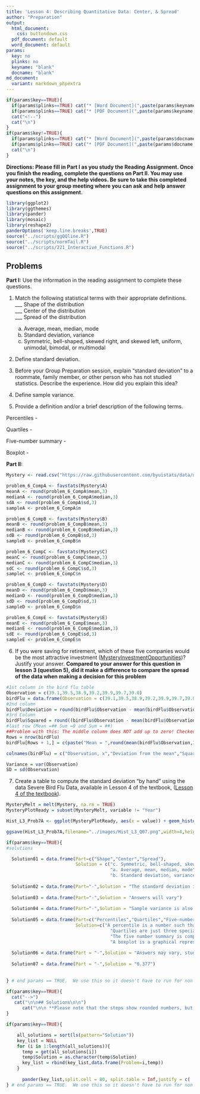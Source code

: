 ```yaml
---
title: 'Lesson 4: Describing Quantitative Data: Center, & Spread'
author: "Preparation"
output:
  html_document:
    css: buttondown.css
  pdf_document: default
  word_document: default
params:
  key: no
  plinks: no
  keyname: "blank"
  docname: "blank"
md_document:
  variant: markdown_phpextra
---
```


```r
if(params$key==TRUE){
  if(params$plinks==TRUE) cat("* [Word Document](",paste(params$keyname,"docx",sep="."),")\n")
  if(params$plinks==TRUE) cat("* [PDF Document](",paste(params$keyname,"pdf",sep="."),")\n")
  cat("<!--")
  cat("\n")
} 
if(params$key!=TRUE){
  if(params$plinks==TRUE) cat("* [Word Document](",paste(params$docname,"docx",sep="."),")\n")
  if(params$plinks==TRUE) cat("* [PDF Document](",paste(params$docname,"pdf",sep="."),")\n")
  cat("\n")
}
```

**Directions: Please fill in Part I as you study the Reading Assignment. Once you finish the reading, complete the questions on Part II. You may use your notes, the key, and the help videos. Be sure to take this completed assignment to your group meeting where you can ask and help answer questions on this assignment.**

```r
library(ggplot2)
library(ggthemes)
library(pander)
library(mosaic)
library(reshape2)
panderOptions('keep.line.breaks',TRUE)
source("../scripts/ggQQline.R")
source("../scripts/normTail.R")
source("../scripts/221_Interactive_Functions.R")
```

## Problems

**Part I:**  Use the information in the reading assignment to complete these questions.

1. Match the following statistical terms with their appropriate definitions.    
    ___ Shape of the distribution   
    ___ Center of the distribution    
    ___ Spread of the distribution    

    a. Average, mean, median, mode
    b. Standard deviation, variance
    c. Symmetric, bell-shaped, skewed right, and skewed left, uniform, unimodal, bimodal, or multimodal

2. Define standard deviation.

3. Before your Group Preparation session, explain "standard deviation" to a roommate, family member, or other person who has not studied statistics.  Describe the experience.  How did you explain this idea?

4. Define sample variance.

5. Provide a definition and/or a brief description of the following terms.

Percentiles -

Quartiles -

Five-number summary - 

Boxplot - 

**Part II:**  

```r

Mystery <- read.csv("https://raw.githubusercontent.com/byuistats/data/master/MysteryInvestmentOpportunities/MysteryInvestmentOpportunities.csv",header = TRUE, stringsAsFactors = FALSE)

problem_6_CompA <- favstats(Mystery$A)
meanA <- round(problem_6_CompA$mean,3)
medianA <- round(problem_6_CompA$median,3)
sdA <- round(problem_6_CompA$sd,3)
sampleA <- problem_6_CompA$n

problem_6_CompB <- favstats(Mystery$B)
meanB <- round(problem_6_CompB$mean,3)
medianB <- round(problem_6_CompB$median,3)
sdB <- round(problem_6_CompB$sd,3)
sampleB <- problem_6_CompB$n

problem_6_CompC <- favstats(Mystery$C)
meanC <- round(problem_6_CompC$mean,3)
medianC <- round(problem_6_CompC$median,3)
sdC <- round(problem_6_CompC$sd,3)
sampleC <- problem_6_CompC$n

problem_6_CompD <- favstats(Mystery$D)
meanD <- round(problem_6_CompD$mean,3)
medianD <- round(problem_6_CompD$median,3)
sdD <- round(problem_6_CompD$sd,3)
sampleD <- problem_6_CompD$n

problem_6_CompE <- favstats(Mystery$E)
meanE <- round(problem_6_CompE$mean,3)
medianE <- round(problem_6_CompE$median,3)
sdE <- round(problem_6_CompE$sd,3)
sampleE <- problem_6_CompE$n

```

6. If you were saving for retirement, which of these five companies would be the most attractive investment ([MysteryInvestmentOpportunities](http://statistics.byuimath.com/index.php?title=Data))?  Justify your answer.
**Compared to your answer for this question in lesson 3 (question 5), did it make a difference to compare the spread of the data when making a decision for this problem **

```r
#1st column in the bird flu table
Observation = c(39.1,39.5,38.9,39.2,39.9,39.7,39.0)
birdFlu = data.frame(Observation = c(39.1,39.5,38.9,39.2,39.9,39.7,39.0))
#2nd column
birdFlu$Deviation = round(birdFlu$Observation - mean(birdFlu$Observation),3)
#3rd Column
birdFlu$Squared = round((birdFlu$Observation - mean(birdFlu$Observation))^2,3)
#last row (Mean =## Sum =0 and Sum = ##)
##Problem with this: The middle column does NOT add up to zero! Checked it on excel as well. Doesn't add to zero 
Rows = nrow(birdFlu)
birdFlu[Rows + 1,] = c(paste("Mean = ",round(mean(birdFlu$Observation,3)),sep = ""),paste("Sum = ",round(sum(birdFlu$Deviation),3),sep = ""),paste("Sum = ",round(sum(birdFlu$Squared),3),sep = ""))

colnames(birdFlu) = c("Observation, x","Deviation from the mean","Squared Deviation from the Mean")

Variance = var(Observation)
SD = sd(Observation)
```

7.	Create a table to compute the standard deviation "by hand" using the data Severe Bird Flu Data, available in Lesson 4 of the textbook, ([Lesson 4 of the textbook](https://byuistats.github.io/BYUI_M221_Book/Lesson04.html)). 

```r
MysteryMelt = melt(Mystery, na.rm = TRUE)
MysteryPlotReady = subset(MysteryMelt, variable != "Year")

Hist_L3_Prob7A <- ggplot(MysteryPlotReady, aes(x = value)) + geom_histogram(binwidth = 15,colour="white") + facet_wrap(~variable,nrow = 5)

ggsave(Hist_L3_Prob7A,filename="../images/Hist_L3_Q07.png",width=4,height=4)
```

```r
if(params$key==TRUE){
#solutions

  Solution01 = data.frame(Part=c("Shape","Center","Spread"),
                          Solution = c("c. Symmetric, bell-shaped, skewed right, and skewed left, uniform, unimodal, bimodal, or multimodal",
                                       "a. Average, mean, median, mode",
                                       "b. Standard deviation, variance"))
  
  Solution02 = data.frame(Part="-",Solution = "The standard deviation is a measure of the spread in a distribution.  If the standard deviation is small then the data tend to be closer together.  If the standard deviation is large, the data is usually more spread out.")
  
  Solution03 = data.frame(Part="-",Solution = "Answers will vary")
  
  Solution04 = data.frame(Part="-",Solution = "Sample variance is also a measure of spread in a data set.  The sample variance is an estimator of the true population variance.  The sample variance is just the sample standard deviation squared or $s^2$.")
  
  Solution05 = data.frame(Part=c("Percentiles","Quartiles","Five-number summary","Boxplot"),
                          Solution=c("A percentile is a number such that a specified percentage of the data are at or below this number, such as at the 50th percentile, this value is as large or larger than 50% of all the data.",
                                       "Quartiles are just three special percentiles, $25^{th}$, $50^{th}$, and $75^{th}$ percentiles divide the data into fourths.",
                                       "The five number summary is comprised of the minimum, first quartile, median, third quartile, and maximum.  It is just a good way to summarize the data into just five numbers.",
                                       "A boxplot is a graphical representation of the five-number summary."))
  
  Solution06 = data.frame(Part = "-",Solution = "Answers may vary, students should choose a company and justify why. They will probably choose B or C, because they have the highest means.")
  
  Solution07 = data.frame(Part = "-",Solution = "0.377")  
  
  
} # end params == TRUE.  We use this so it doesn't have to run for non answer key path. 
```

```r
if(params$key==TRUE){
  cat("-->")
   cat("\n\n## Solutions\n\n")
      cat("\n\n **Please note that the steps show rounded numbers, but that the final answers to the problems are calculated without rounding.**")
}
```

```r
if(params$key==TRUE){

    all_solutions = sort(ls(pattern="Solution"))
    key_list = NULL
    for (i in 1:length(all_solutions)){
      temp = get(all_solutions[i])
      temp$Solution = as.character(temp$Solution)
      key_list = rbind(key_list,data.frame(Problem=i,temp))
    }
    
      pander(key_list,split.cell = 80, split.table = Inf,justify = c( 'center', 'left',"left"))
} # end params == TRUE.  We use this so it doesn't have to run for non answer key path.

```

